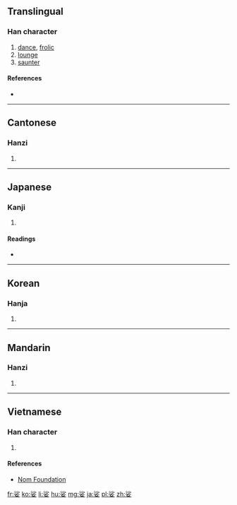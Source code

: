 ==Translingual==

===Han character===
{{Han char|rn=38|rad=女|as=07|sn=10|four=39404|canj=EHV|ids=⿱沙女}}

# [[dance]], [[frolic]]
# [[lounge]]
# [[saunter]]

====References====
* {{Han ref|kx=0262.060|dkj=06294|dj=0528.270|hdz=21054.010|uh=5A11|ud=23057|bh=AE50|bd=44624}}

----

==Cantonese==

===Hanzi===
{{yue-hanzi|jyut=[[so1]]|y=so1}}

# {{defn|lang=yue|sort=女07}}

----

==Japanese==

===Kanji===
{{ja-kanji|grade=|rs=女07}}

# {{defn|lang=ja|sort=女07}}

====Readings====
* {{ja-readings|kanyoon=[[しゃ]] (sha)|goon=[[さ]] (sa)|kanon=[[さ]] (sa)|kun=[[まう]] (mau)}}

----

==Korean==

===Hanja===
{{ko-hanja|hangeul=사|rv=sa|mr=sa}}

# {{defn|lang=ko|sort=女07}}

----

==Mandarin==

===Hanzi===
{{cmn-hanzi|pin=[[suō]] ([[suo1]])|wg=so<sup>1</sup>}}

# {{defn|lang=cmn|sort=女07}}

----

==Vietnamese==

===Han character===
{{vi-hantu|[[sa]]|rs=女07}}

# {{defn|lang=vi|sort=女07}}

====References====
*[http://nomfoundation.org/common/nom_details.php?codepoint=5a11 Nom Foundation]

[[fr:娑]]
[[ko:娑]]
[[li:娑]]
[[hu:娑]]
[[mg:娑]]
[[ja:娑]]
[[pl:娑]]
[[zh:娑]]